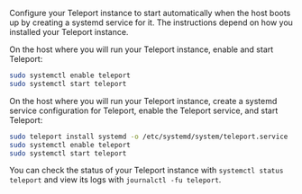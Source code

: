 Configure your Teleport instance to start automatically when the host boots up by creating a systemd service for it. The instructions depend on how you installed your Teleport instance.

<Tabs>
  <Tab title="Package Manager">
On the host where you will run your Teleport instance, enable and start Teleport:

```bash
sudo systemctl enable teleport
sudo systemctl start teleport
```
  </Tab>
  <Tab title="TAR Archive">
On the host where you will run your Teleport instance, create a systemd service configuration for Teleport, enable the Teleport service, and start Teleport:

```bash
sudo teleport install systemd -o /etc/systemd/system/teleport.service
sudo systemctl enable teleport
sudo systemctl start teleport
```
  </Tab>
</Tabs>

You can check the status of your Teleport instance with `systemctl status teleport` and view its logs with `journalctl -fu teleport`.

